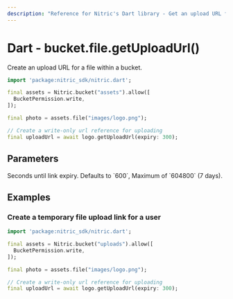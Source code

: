 ```yaml
---
description: "Reference for Nitric's Dart library - Get an upload URL for a file from a bucket."
---
```


# Dart - bucket.file.getUploadUrl()

Create an upload URL for a file within a bucket.

```dart
import 'package:nitric_sdk/nitric.dart';

final assets = Nitric.bucket("assets").allow([
  BucketPermission.write,
]);

final photo = assets.file("images/logo.png");

// Create a write-only url reference for uploading
final uploadUrl = await logo.getUploadUrl(expiry: 300);
```

## Parameters

<Properties>
  <Property name="expiry" optional type="int">
    Seconds until link expiry. Defaults to `600`, Maximum of `604800` (7 days).
  </Property>
</Properties>

## Examples

### Create a temporary file upload link for a user

```dart
import 'package:nitric_sdk/nitric.dart';

final assets = Nitric.bucket("uploads").allow([
  BucketPermission.write,
]);

final photo = assets.file("images/logo.png");

// Create a write-only url reference for uploading
final uploadUrl = await logo.getUploadUrl(expiry: 300);
```

